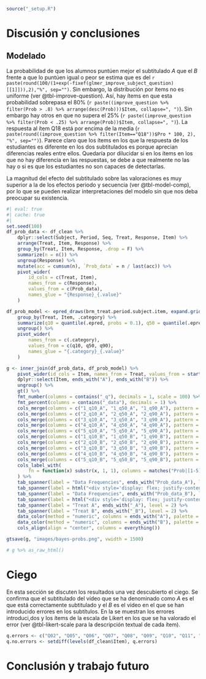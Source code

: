 ```r
source("_setup.R")
```

# Discusión y conclusiones {#sec-conclusiones}

## Modelado

La probabilidad de que los alumnos puntúen mejor el subtitulado $A$ que el $B$ frente a que lo puntúen igual o peor se estima que es del `r paste(round(100/(1+exp(-fixef(glmer_improve_subject_question)[[1]])),2),"%", sep="")`. Sin embargo, la distribución por ítems no es uniforme (ver @tbl-improve-question). Así, hay ítems en que esta probabilidad sobrepasa el 80% (`r paste((improve_question %>% filter(Prob > .8) %>% arrange(desc(Prob)))$Item, collapse=", ")`). Sin embargo hay otros en que no supera el 25% (`r paste((improve_question %>% filter(Prob < .25) %>% arrange(Prob))$Item, collapse=", ")`). La respuesta al ítem Q18 está por encima de la media (`r paste(round((improve_question %>% filter(Item=="Q18"))$Pro * 100, 2), "%", sep="")`). Parece claro que los ítems en los que la respuesta de los estudiantes es diferente en los dos subtitulados es porque aprecian diferencias reales entre ellos. Quedaría por dilucidar si en los ítems en los que no hay diferencia en las respuestas, se debe a que realmente no las hay o si es que los estudiantes no son capaces de detectarlas.

La magnitud del efecto del subtitulado sobre las valoraciones es muy superior a la de los efectos periodo y secuencia (ver @tbl-model-comp), por lo que se pueden realizar interpretaciones del modelo sin que nos deba preocupar su existencia. 

\scriptsize
```r
#| eval: true
#| cache: true
#|
set.seed(100)
df_prob_data <- df_clean %>%
    dplyr::select(Subject, Period, Seq, Treat, Response, Item) %>%
    arrange(Treat, Item, Response) %>%
    group_by(Treat, Item, Response, .drop = F) %>%
    summarize(n = n()) %>%
    ungroup(Response) %>%
    mutate(acc = cumsum(n), `Prob_data` = n / last(acc)) %>%
    pivot_wider(
        id_cols = c(Treat, Item),
        names_from = c(Response),
        values_from = c(Prob_data),
        names_glue = "{Response}_{.value}"
    )

df_prob_model <- epred_draws(brm_treat.period.subject.item, expand.grid(list(Period = c(1, 2), Treat = levels(df_clean$Treat), Item = levels(df_clean$Item))), re_formula = ~ (1 + Treat | Item)) %>%
    group_by(Treat, Item, .category) %>%
    summarize(q10 = quantile(.epred, probs = 0.1), q50 = quantile(.epred, probs = 0.5), q90 = quantile(.epred, probs = 0.9)) %>%
    ungroup() %>%
    pivot_wider(
        names_from = c(.category),
        values_from = c(q10, q50, q90),
        names_glue = "{.category}_{.value}"
    )

g <- inner_join(df_prob_data, df_prob_model) %>%
    pivot_wider(id_cols = Item, names_from = Treat, values_from = starts_with(paste(1:5))) %>%
    dplyr::select(Item, ends_with("A"), ends_with("B")) %>%
    ungroup() %>%
    gt() %>%
    fmt_number(columns = contains("_q"), decimals = 1, scale = 100) %>%
    fmt_percent(columns = contains("_data"), decimals = 1) %>%
    cols_merge(columns = c("1_q10_A", "1_q50_A", "1_q90_A"), pattern = "{2}% <br> <span style='font-size: 10px;'>({1}-{3})</span>") %>%
    cols_merge(columns = c("2_q10_A", "2_q50_A", "2_q90_A"), pattern = "{2}% <br> <span style='font-size: 10px;'>({1}-{3})</span>") %>%
    cols_merge(columns = c("3_q10_A", "3_q50_A", "3_q90_A"), pattern = "{2}% <br> <span style='font-size: 10px;'>({1}-{3})</span>") %>%
    cols_merge(columns = c("4_q10_A", "4_q50_A", "4_q90_A"), pattern = "{2}% <br> <span style='font-size: 10px;'>({1}-{3})</span>") %>%
    cols_merge(columns = c("5_q10_A", "5_q50_A", "5_q90_A"), pattern = "{2}% <br> <span style='font-size: 10px;'>({1}-{3})</span>") %>%
    cols_merge(columns = c("1_q10_B", "1_q50_B", "1_q90_B"), pattern = "{2}% <br> <span style='font-size: 10px;'>({1}-{3})</span>") %>%
    cols_merge(columns = c("2_q10_B", "2_q50_B", "2_q90_B"), pattern = "{2}% <br> <span style='font-size: 10px;'>({1}-{3})</span>") %>%
    cols_merge(columns = c("3_q10_B", "3_q50_B", "3_q90_B"), pattern = "{2}% <br> <span style='font-size: 10px;'>({1}-{3})</span>") %>%
    cols_merge(columns = c("4_q10_B", "4_q50_B", "4_q90_B"), pattern = "{2}% <br> <span style='font-size: 10px;'>({1}-{3})</span>") %>%
    cols_merge(columns = c("5_q10_B", "5_q50_B", "5_q90_B"), pattern = "{2}% <br> <span style='font-size: 10px;'>({1}-{3})</span>") %>%
    cols_label_with(
        fn = function(x) substr(x, 1, 1), columns = matches("Prob|[1-5]")
    ) %>%
    tab_spanner(label = "Data Frequencies", ends_with("Prob_data_A"), level = 1, id = "data_A") %>%
    tab_spanner(label = html("<div style='display: flex; justify-content: space-evenly; align-items: center; width: 100%'><div>Model Prob. Quantiles</div><div>50%</div><div style='font-size: 10px'>(10%, 90%)</div></div>"), ends_with("_q10_A"), level = 1, id = "model_A") %>%
    tab_spanner(label = "Data Frequencies", ends_with("Prob_data_B"), level = 1, id = "data_B") %>%
    tab_spanner(label = html("<div style='display: flex; justify-content: space-evenly; align-items: center; width: 100%'><div>Model Prob. Quantiles</div><div>50%</div><div style='font-size: 10px'>(10%, 90%)</div></div>"), ends_with("_q10_B"), level = 1, id = "model_B") %>%
    tab_spanner(label = "Treat A", ends_with("_A"), level = 2) %>%
    tab_spanner(label = "Treat B", ends_with("_B"), level = 2) %>%
    data_color(method = "numeric", columns = ends_with("A"), palette = "ggsci::blue_material", direction = "row") %>%
    data_color(method = "numeric", columns = ends_with("B"), palette = "ggsci::orange_material", direction = "row") %>%
    cols_align(align = "center", columns = everything())

gtsave(g, "images/bayes-probs.png", vwidth = 1500)

# g %>% as_raw_html()
```
\normalsize

```{=tex}

\begin{figure}[h]
\begin{adjustwidth}{-3.4cm}{}

\includegraphics[width=1.2\linewidth]{images/bayes-probs.png} \hfill{}

\caption{\label{fig-prob-compare}Comparación de las respuestas generadas
por el modelo y las frecuencias relativas de los datos.}

\end{adjustwidth}
\end{figure}

```


# Ciego

En esta sección se discuten los resultados una vez descubierto el ciego. Se confirma que el subtitulado del vídeo que se ha denominado como $A$ es el que está correctamente subtitulado y el $B$ es el vídeo en el que se han introducido errores en los subtítulos. En la \ref{tbl-blind-errors} se muestran los errores introduci,dos y los ítems de la escala de Likert en los que se ha valorado el error (ver @tbl-likert-scale para la descripción textual de cada ítem).

```r
q.errors <- c("Q02", "Q05", "Q06", "Q07", "Q08", "Q09", "Q10", "Q11", "Q12", "Q18")
q.no.errors <- setdiff(levels(df_clean$Item), q.errors)
```

```{=tex}
\begin{table}[H]
\caption{\label{tbl-blind-errors}Errores introducidos en el subtitulado.}\tabularnewline
\tiny
\begin{adjustwidth}{-2.5cm}{}
\begin{tabular}{@{}|c|l|l|l|@{}}
\toprule
\multicolumn{1}{|l|}{\textbf{Error nº}} &
  \textbf{Subtítulo} &
  \textbf{Requisito que se incumple} &
  \textbf{Ítems} \\ \midrule
1 &
  \begin{tabular}[c]{@{}l@{}}Correcto:\\ Hola, este vídeo nos va a servir\\ \\ Incorrecto:\\ Hola este video nos ba a servir\end{tabular} &
  \begin{tabular}[c]{@{}l@{}}Los subtítulos deben ser correctos\\ ortográfica y gramaticalmente.\end{tabular} &
  Q05 \\ \midrule
2 &
  \begin{tabular}[c]{@{}l@{}}Correcto: para hacer una práctica de subtitulado\\ \\ Incorrecto: para hacer una prácti\\ ca de subtitulado\end{tabular} &
  \begin{tabular}[c]{@{}l@{}}No se deben separar en dos líneas\\ las sílabas de la misma palabra.\end{tabular} &
   \\ \midrule
3 &
   &
  \begin{tabular}[c]{@{}l@{}}Los subtítulos deben ocupar\\ dos líneas y, excepcionalmente tres.\end{tabular} &
  Q02 \\ \midrule
4 &
   &
  \begin{tabular}[c]{@{}l@{}}Las conjunciones y los nexos\\ deben ir en la línea inferior.\end{tabular} &
  Q14 \\ \midrule
5 &
  \begin{tabular}[c]{@{}l@{}}Incorrecto: El texto del subtítulo es válido,\\ pero su entrada debe producirse antes para que\\ coincida con la información sonora.\end{tabular} &
  \begin{tabular}[c]{@{}l@{}}Las entradas y salidas de los subtítulos\\ deben coincidir con el movimiento labial,\\ con la locución y/o con la información sonora.\end{tabular} &
  Q10, Q09 \\ \midrule
6 &
  \begin{tabular}[c]{@{}l@{}}Correcto: (Teléfono) Perdonad\\ \\ Incorrecto: Perdonad\end{tabular} &
  \begin{tabular}[c]{@{}l@{}}Deben describirse los efectos sonoros\\ que sean relevantes para la comprensión del vídeo.\end{tabular} &
  Q09 \\ \midrule
7 &
  \begin{tabular}[c]{@{}l@{}}Correcto: ¿Dígame? \\ (EMI) Hola, soy Emilio.\\ \\ Incorrecto: ¿Dígame? (EMI) Hola, soy Emilio.\end{tabular} &
  \begin{tabular}[c]{@{}l@{}}Para cada participante en el diálogo\\ debe comenzarse una nueva línea.\end{tabular} &
  Q08 \\ \midrule
8 &
  \begin{tabular}[c]{@{}l@{}}Correcto:\\ (ALE) Emilio, muy buenas. Mira,\\ precisamente estoy grabando el vídeo\\ \\ Incorrecto:\\ (ALE) Emilio, muy buenas. Mira, precisamente estoy grabando el vídeo\end{tabular} &
  \begin{tabular}[c]{@{}l@{}}El máximo número de caracteres\\ por línea es 37.\end{tabular} &
  Q12 \\ \midrule
9 &
  \begin{tabular}[c]{@{}l@{}}Incorrecto: El texto del subtítulo es válido,\\ pero su duración debe ser de al menos 3 segundos.\end{tabular} &
  \begin{tabular}[c]{@{}l@{}}La velocidad de exposición del subtítulo\\ debe permitir leerlo sin dificultad.\\ La velocidad recomendada para los subtítulos\\ es de unos 12 caracteres por segundo.\end{tabular} &
  Q11 \\ \midrule
10 &
  \begin{tabular}[c]{@{}l@{}}Correcto: Luego voy a verte al despacho ¿de acuerdo?\\ \\ Incorrecto: Luego voy a verte al despacho ¿Ok?\end{tabular} &
  Los subtítulos deben ser literales. &
  Q06 \\ \midrule
11 &
  \begin{tabular}[c]{@{}l@{}}Correcto: (EMI) Muy bien, estupendo. Aquí estaré. \\ (ALE) Hasta luego\\ \\ Incorrecto: Muy bien, estupendo. Aquí estaré. \\ Hasta luego\end{tabular} &
  \begin{tabular}[c]{@{}l@{}}Los diferentes personajes que intervienen en la\\ obra audiovisual deben estar claramente identificados.\end{tabular} &
  Q07 \\ \bottomrule
\end{tabular}
\end{adjustwidth}
\normalsize
\end{table}
```

# Conclusión y trabajo futuro {#sec-conclusion}
#
